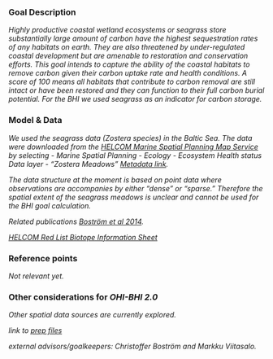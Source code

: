 

### Goal Description

*Highly productive coastal wetland ecosystems or seagrass store substantially large amount of carbon have the highest sequestration rates of any habitats on earth. They are also threatened by under-regulated coastal development but are amenable to restoration and conservation efforts. This goal intends to capture the ability of the coastal habitats to remove carbon given their carbon uptake rate and health conditions. A score of 100 means all habitats that contribute to carbon removal are still intact or have been restored and they can function to their full carbon burial potential. For the BHI we used seagrass as an indicator for carbon storage.*   


### Model & Data

*We used the seagrass data (Zostera species) in the Baltic Sea. The data were downloaded from the [HELCOM Marine Spatial Planning Map Service](http://maps.helcom.fi/website/msp/index.html)  
by selecting -  Marine Spatial Planning - Ecology - Ecosystem Health status  
Data layer - "Zostera Meadows" [Metadata link](http://maps.helcom.fi/website/getMetadata/htm/All/Zostera%20meadows.htm).*  

*The data structure at the moment is based on point data where observations are accompanies by either "dense" or "sparse." Therefore the spatial extent of the seagrass meadows is unclear and cannot be used for the BHI goal calculation.* 

*Related publications
[Boström et al 2014](http://onlinelibrary.wiley.com/doi/10.1002/aqc.2424/abstract).*  

*[HELCOM Red List Biotope Information Sheet](http://helcom.fi/Red%20List%20of%20biotopes%20habitats%20and%20biotope%20complexe/HELCOM%20Red%20List%20AA.H1B7,%20AA.I1B7,%20AA.J1B7,%20AA.M1B7.pdf)*  


### Reference points

*Not relevant yet.*


### Other considerations for _OHI-BHI 2.0_
*Other spatial data sources are currently explored.* 

*link to [prep files](https://github.com/OHI-Science/bhi/blob/draft/baltic2015/prep/CS/cs_prep.md)*

*external advisors/goalkeepers: Christoffer Boström and Markku Viitasalo.*
